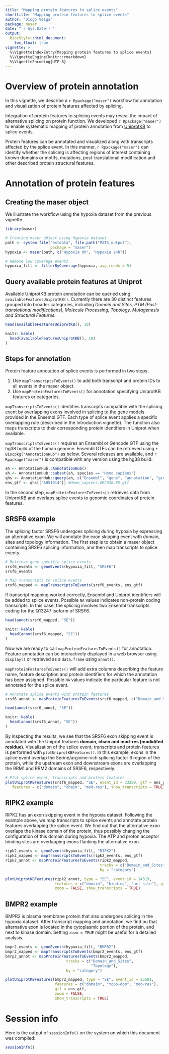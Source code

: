 ```yaml
---
title: "Mapping protein features to splice events"
shorttitle: "Mapping protein features to splice events"
author: "Diogo Veiga"
package: maser
date: "`r Sys.Date()`"
output:
  BiocStyle::html_document:
    toc_float: true  
vignette: >
  %\VignetteIndexEntry{Mapping protein features to splice events}
  %\VignetteEngine{knitr::rmarkdown}
  %\VignetteEncoding{UTF-8}
---
```


# Overview of protein annotation
In this vignette, we describe a `r Rpackage("maser")` workflow for annotation and visualization of protein features affected by splicing. 

Integration of protein features to splicing events may reveal the impact of alternative splicing on protein function. We developed `r Rpackage("maser")` to enable systematic mapping of protein annotation from [UniprotKB](http://www.uniprot.org/) to splice events.  

Protein features can be annotated and visualized along with transcripts affected by the splice event. In this manner, `r Rpackage("maser")` can identify whether the splicing is affecting regions of interest containing known domains or motifs, mutations, post-translational modification and other described protein structural features.

# Annotation of protein features

## Creating the maser object
We illustrate the workflow using the hypoxia dataset from the previous vignette.

```r
library(maser)

# Creating maser object using hypoxia dataset
path <- system.file("extdata", file.path("MATS_output"),
                    package = "maser")
hypoxia <- maser(path, c("Hypoxia 0h", "Hypoxia 24h"))

# Remove low coverage events
hypoxia_filt <- filterByCoverage(hypoxia, avg_reads = 5)

```
## Query available protein features at Uniprot
Available UniprotKB protein annotation can be queried using `availableFeaturesUniprotKB()`. Currently there are 30 distinct features grouped into broader categories, including *Domain and Sites, PTM (Post-translational modifications), Molecule Processing, Topology, Mutagenesis and Structural Features*.  

```r
head(availableFeaturesUniprotKB(), 10)
```

```r
knitr::kable(
  head(availableFeaturesUniprotKB(), 10)
)

```

## Steps for annotation
Protein feature annotation of splice events is performed in two steps.

1. Use `mapTranscriptsToEvents()` to add both transcript and protein IDs to all events in the maser object.
2. Use `mapProteinFeaturesToEvents()` for annotation specifying UniprotKB features or categories.

`mapTranscriptsToEvents()` identifies transcripts compatible with the splicing event by overlapping exons involved in splicing to the gene models provided in the Ensembl GTF. Each type of splice event applies a specific overlapping rule (described in the Introduction vignette). The function also maps transcripts to their corresponding protein identifiers in Uniprot when available.

`mapTranscriptsToEvents()` requires an Ensembl or Gencode GTF using the hg38 build of the human genome. Ensembl GTFs can be retrieved using `r Biocpkg("AnnotationHub")` as below. Several releases are available, and `r Rpackage("maser")` is compatible with any version using the hg38 build.

```r
ah <- AnnotationHub::AnnotationHub()
ah <- AnnotationHub::subset(ah, species == "Homo sapiens")
qhs <- AnnotationHub::query(ah, c("Ensembl", "gene", "annotation", "grch38"))
ens_gtf <- qhs[["AH51014"]] #Homo_sapiens.GRCh38.85.gtf
```

In the second step, `mapProteinFeaturesToEvents()` retrieves data from UniprotKB and overlaps splice events to genomic coordinates of protein features. 


## SRSF6 example

The splicing factor SRSF6 undergoes splicing during hypoxia by expressing an alternative exon. We will annotate the exon skipping event with domain, sites and topology information. The first step is to obtain a maser object containing SRSF6 splicing information, and then map transcripts to splice events.

```r
# Retrieve gene specific splice events
srsf6_events <- geneEvents(hypoxia_filt, "SRSF6")
srsf6_events

```

```r
# Map transcripts to splice events
srsf6_mapped <- mapTranscriptsToEvents(srsf6_events, ens_gtf)

```

If transcript mapping worked correctly, Ensembl and Uniprot identifiers will be added to splice events. Possible `NA` values indicates non-protein coding transcripts. In this case, the splicing involves two Ensembl transcripts coding for the Q13247 isoform of SRSF6. 

```r
head(annot(srsf6_mapped, "SE"))
```

```r
knitr::kable(
  head(annot(srsf6_mapped, "SE"))
)
```

Now we are ready to call `mapProteinFeaturesToEvents()` for annotation. Feature annotation can be interactively displayed in a web browser using `display()` or retrieved as a `data.frame` using `annot()`.  

`mapProteinFeaturesToEvents()` will add extra columns describing the feature name, feature description and protein identifiers for which the annotation has been assigned. Possible `NA` values indicate the particular feature is not annotated for the splice event.

```r
# Annotate splice events with protein features
srsf6_annot <- mapProteinFeaturesToEvents(srsf6_mapped, c("Domain_and_Sites", "Topology"), by="category")

```

```r
head(annot(srsf6_annot, "SE"))
```

```r
knitr::kable(
  head(annot(srsf6_annot, "SE"))
)

```

By inspecting the results, we see that the SRSF6 exon skipping event is annotated with the Uniprot features **domain, chain and mod-res (modidifed residue)**. Visualization of the splice event, transcripts and protein features is performed with `plotUniprotKBFeatures()`. In this example, exons in the splice event overlap the	Serine/arginine-rich splicing factor 6 region of the protein, while the upstream exon and downstream exons are overlapping the RRM1 and RRM2 domains of SRSF6, respectively.  

```r
# Plot splice event, transcripts and protein features
plotUniprotKBFeatures(srsf6_mapped, "SE", event_id = 33209, gtf = ens_gtf, 
   features = c("domain", "chain", "mod-res"), show_transcripts = TRUE)

```

## RIPK2 example

RIPK2 has an exon skipping event in the hypoxia dataset. Following the example above, we map transcripts to splice events and annotate protein features overlapping the splice event. We find out that the alternative exon overlaps the kinase domain of the protein, thus possibly changing the configuration of this domain during hypoxia. The ATP and proton acceptor binding sites are overlapping exons flanking the alternative exon.  


```r

ripk2_events <- geneEvents(hypoxia_filt, "RIPK2")
ripk2_mapped <- mapTranscriptsToEvents(ripk2_events, ens_gtf)
ripk2_annot <- mapProteinFeaturesToEvents(ripk2_mapped, 
                                          tracks = c("Domain_and_Sites"), 
                                          by = "category")

```

```r
plotUniprotKBFeatures(ripk2_annot, type = "SE", event_id = 14319, 
                      features = c("domain", "binding", "act-site"), gtf = ens_gtf, 
                      zoom = FALSE, show_transcripts = TRUE)

```

## BMPR2 example

BMPR2 is plasma membrane protein that also undergoes splicing in the hypoxia dataset. After transcript mapping and annotation, we find ou that alternative exon is located in the cytoplasmic portion of the protein, and next to kinase domain. Setting `zoom = TRUE` might be useful for a detailed analysis.

```r

bmpr2_events <- geneEvents(hypoxia_filt, "BMPR2")
bmpr2_mapped <- mapTranscriptsToEvents(bmpr2_events, ens_gtf)
bmrp2_annot <- mapProteinFeaturesToEvents(bmpr2_mapped, 
                           tracks = c("Domain_and_Sites",
                                      "Topology"), 
                           by = "category")

```

```r
plotUniprotKBFeatures(bmpr2_mapped, type = "SE", event_id = 25501, 
                      features = c("domain", "topo-dom", "mod-res"), 
                      gtf = ens_gtf, 
                      zoom = FALSE,
                      show_transcripts = TRUE)

```

# Session info
Here is the output of `sessionInfo()` on the system on which this document was
compiled:
```r
sessionInfo()
```



